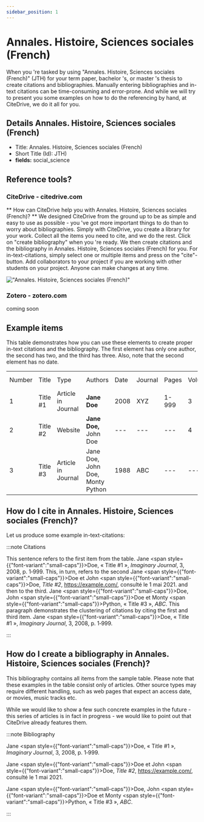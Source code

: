 ```yaml
---
sidebar_position: 1
---
```


# Annales. Histoire, Sciences sociales (French)

When you 're tasked by using "Annales. Histoire, Sciences sociales (French)" (JTH) for your term paper, bachelor 's, or master 's thesis to create citations and bibliographies.
Manually entering bibliographies and in-text citations can be time-consuming and error-prone. And while we will try to present you some examples on how to do the referencing by hand, at CiteDrive, we do it all for you.

## Details  Annales. Histoire, Sciences sociales (French)
* Title: Annales. Histoire, Sciences sociales (French)
* Short Title (Id): JTH)
* **fields:** social_science

## Reference tools?
### CiteDrive - citedrive.com
** How can CiteDrive help you with Annales. Histoire, Sciences sociales (French)? **
We designed CiteDrive from the ground up to be as simple and easy to use as possible - you 've got more important things to do than to worry about bibliographies. Simply with CiteDrive, you create a library for your work. Collect all the items you need to cite, and we do the rest. Click on "create bibliography" when you 're ready. We then create citations and the bibliography in Annales. Histoire, Sciences sociales (French) for you. For in-text-citations, simply select one or multiple items and press on the "cite"-button. Add collaborators to your project if you are working with other students on your project. Anyone can make changes at any time.


!["Annales. Histoire, Sciences sociales (French)"](images/annales-histoire-sciences-sociales-french.svg "Choose Annales. Histoire, Sciences sociales (French) in the CiteDrive App")

### Zotero - zotero.com

coming soon

## Example items

This table demonstrates how you can use these elements to create proper in-text citations and the bibliography. The first element has only one author, the second has two, and the third has three. Also, note that the second element has no date.


<table>
  <tr>
   <td>Number
   </td>
   <td>Title
   </td>
   <td>Type
   </td>
   <td>Authors
   </td>
   <td>Date
   </td>
   <td>Journal
   </td>
   <td>Pages
   </td>
   <td>Volume
   </td>
   <td>Issue
   </td>
   <td>Access Date
   </td>
  </tr>
  <tr>
   <td>1
   </td>
   <td>Title #1
   </td>
   <td>Article in Journal
   </td>
   <td><strong>Jane Doe</strong>
   </td>
   <td>2008
   </td>
   <td>XYZ
   </td>
   <td>1-999
   </td>
   <td>3
   </td>
   <td>2
   </td>
   <td>--
   </td>
  </tr>
  <tr>
   <td>
2
   </td>
   <td>Title #2
   </td>
   <td>Website
   </td>
   <td><strong>Jane Doe, </strong>John Doe
   </td>
   <td>---
   </td>
   <td>---
   </td>
   <td>---
   </td>
   <td>4
   </td>
   <td>---
   </td>
   <td>2020-05-01
   </td>
  </tr>
  <tr>
   <td>3
   </td>
   <td>Title #3
   </td>
   <td>Article in Journal
   </td>
   <td>Jane Doe, John Doe, Monty Python
   </td>
   <td>1988
   </td>
   <td>ABC
   </td>
   <td>---
   </td>
   <td>---
   </td>
   <td>16
   </td>
   <td>---
   </td>
  </tr>
</table>



## How do I cite in  Annales. Histoire, Sciences sociales (French)?

Let us produce some example in-text-citations:

:::note Citations


This sentence refers to the first item from the table. Jane <span style={{"font-variant":"small-caps"}}>Doe</span>, « Title #1 », <i>Imaginary Journal</i>,  3, 2008, p. 1‑999. This, in turn, refers to the second Jane <span style={{"font-variant":"small-caps"}}>Doe</span> et John  <span style={{"font-variant":"small-caps"}}>Doe</span>, <i>Title #2</i>, <u>https://example.com/</u>,  consulté le  1 mai 2021.
and then to the third.  Jane <span style={{"font-variant":"small-caps"}}>Doe</span>, John <span style={{"font-variant":"small-caps"}}>Doe</span> et Monty <span style={{"font-variant":"small-caps"}}>Python</span>, « Title #3 », <i>ABC</i>.
This paragraph demonstrates the clustering of citations by citing the first and third item. Jane <span style={{"font-variant":"small-caps"}}>Doe</span>, « Title #1 », <i>Imaginary Journal</i>,  3, 2008, p. 1‑999.

:::

## How do I create a bibliography in Annales. Histoire, Sciences sociales (French)?

This bibliography contains all items from the sample table. Please note that these examples in the table consist only of articles. Other source types may require different handling, such as web pages that expect an access date, or movies, music tracks etc.

While we would like to show a few such concrete examples in the future - this series of articles is in fact in progress - we would like to point out that CiteDrive already features them.

:::note Bibliography

Jane <span style={{"font-variant":"small-caps"}}>Doe</span>, « Title #1 », <i>Imaginary Journal</i>,  3, 2008, p. 1‑999.

Jane <span style={{"font-variant":"small-caps"}}>Doe</span> et John  <span style={{"font-variant":"small-caps"}}>Doe</span>, <i>Title #2</i>, <u>https://example.com/</u>,  consulté le  1 mai 2021.

Jane <span style={{"font-variant":"small-caps"}}>Doe</span>, John <span style={{"font-variant":"small-caps"}}>Doe</span> et Monty <span style={{"font-variant":"small-caps"}}>Python</span>, « Title #3 », <i>ABC</i>.



:::


        